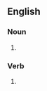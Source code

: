{{also|gasconades}}

==English==

===Noun===
{{head|en|noun plural form}}

# {{plural of|Gasconade|lang=en}}

===Verb===
{{head|en|verb form}}

# {{en-third-person singular of|Gasconade}}